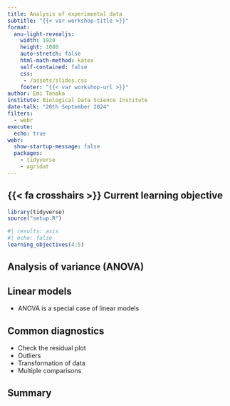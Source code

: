 ```yaml
---
title: Analysis of experimental data
subtitle: "{{< var workshop-title >}}"
format:
  anu-light-revealjs:
    width: 1920
    height: 1080
    auto-stretch: false
    html-math-method: katex
    self-contained: false
    css: 
     - /assets/slides.css
    footer: "{{< var workshop-url >}}"
author: Emi Tanaka
institute: Biological Data Science Institute
date-talk: "20th September 2024"
filters:
  - webr
execute: 
  echo: true
webr: 
  show-startup-message: false  
  packages: 
    - tidyverse
    - agridat
---
```



## {{< fa crosshairs >}} Current learning objective

```r
library(tidyverse)
source("setup.R")
```


```r
#| results: asis 
#| echo: false
learning_objectives(4:5)
```

## Analysis of variance (ANOVA)


## Linear models 

- ANOVA is a special case of linear models

## Common diagnostics 

- Check the residual plot 
- Outliers 
- Transformation of data
- Multiple comparisons 

## Summary 

